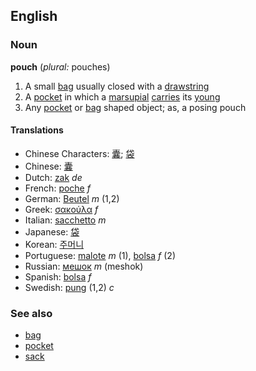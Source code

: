 ==English==
===Noun===
'''pouch''' (''plural:'' pouches)

# A small [[bag]] usually closed with a [[drawstring]]
# A [[pocket]] in which a [[marsupial]] [[carry|carries]] its [[young]]
# Any [[pocket]] or [[bag]] shaped object; as, a posing pouch

====Translations====
*Chinese Characters: [[囊]]; [[袋]]
*Chinese: [[囊]]
*Dutch: [[zak]] ''de''
*French: [[poche]] ''f''
*German: [[Beutel]] ''m'' (1,2)
*Greek: [[σακούλα]] ''f''
*Italian: [[sacchetto]] ''m''
*Japanese: [[袋]]
*Korean: [[주머니]]
*Portuguese: [[malote]] ''m'' (1), [[bolsa]] ''f'' (2)
*Russian: [[мешок]] ''m'' (meshok)
*Spanish: [[bolsa]] ''f''
*Swedish: [[pung]] (1,2) ''c''

===See also===
*[[bag]]
*[[pocket]]
*[[sack]]